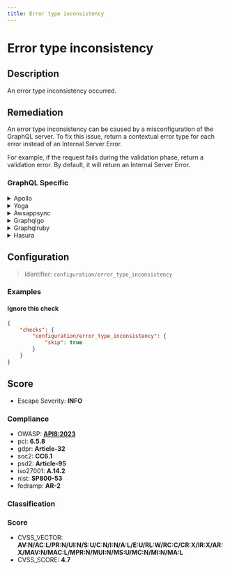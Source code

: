 ```yaml
---
title: Error type inconsistency
---
```


# Error type inconsistency

## Description

An error type inconsistency occurred.


## Remediation

An error type inconsistency can be caused by a misconfiguration of the GraphQL server.
To fix this issue, return a contextual error type for each error instead of an Internal Server Error.

For example, if the request fails during the validation phase, return a validation error.
By default, it will return an Internal Server Error.



### GraphQL Specific

<details>
    <summary>Apollo</summary>

Ensure that error types are consistent across your Apollo server implementation. Define a custom error format if necessary.

</details>

<details>
    <summary>Yoga</summary>

In Yoga, standardize your error handling by creating a consistent error format and using it throughout your resolvers.

</details>

<details>
    <summary>Awsappsync</summary>

For AWS AppSync, use the $util.error function in your VTL templates to throw errors with a consistent structure.

</details>

<details>
    <summary>Graphqlgo</summary>

In GraphQL Go, define a custom error type that implements the `error` interface and use it consistently across your resolvers.

</details>

<details>
    <summary>Graphqlruby</summary>

In GraphQL Ruby, use the `GraphQL::ExecutionError` class to create errors with a consistent type and message format.

</details>

<details>
    <summary>Hasura</summary>

For Hasura, ensure that custom errors returned from actions or remote schemas have a consistent format.

</details>

## Configuration

> Identifier: `configuration/error_type_inconsistency`



### Examples



#### Ignore this check

```json
{
    "checks": {
        "configuration/error_type_inconsistency": {
            "skip": true
        }
    }
}
```




## Score

- Escape Severity: **<span className="info-severityom">INFO</span>**

### Compliance

- OWASP: **[API8:2023](https://github.com/OWASP/API-Security/blob/master/editions/2023/en/0xa8-security-misconfiguration.md)**
- pci: **6.5.8**
- gdpr: **Article-32**
- soc2: **CC6.1**
- psd2: **Article-95**
- iso27001: **A.14.2**
- nist: **SP800-53**
- fedramp: **AR-2**

### Classification






### Score

- CVSS_VECTOR: **AV:N/AC:L/PR:N/UI:N/S:U/C:N/I:N/A:L/E:U/RL:W/RC:C/CR:X/IR:X/AR:X/MAV:N/MAC:L/MPR:N/MUI:N/MS:U/MC:N/MI:N/MA:L**
- CVSS_SCORE: **4.7**

